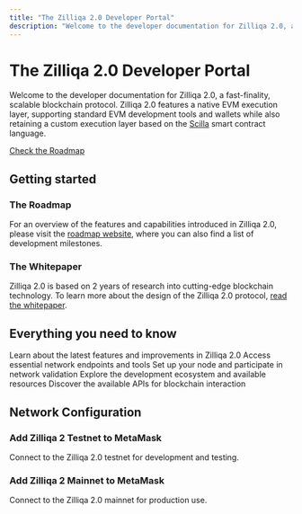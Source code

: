 ```yaml
---
title: "The Zilliqa 2.0 Developer Portal"
description: "Welcome to the developer documentation for Zilliqa 2.0, a fast-finality, scalable blockchain protocol"
---
```


# The Zilliqa 2.0 Developer Portal

Welcome to the developer documentation for Zilliqa 2.0, a fast-finality, scalable blockchain protocol. Zilliqa 2.0 features a native EVM execution layer, supporting standard EVM development tools and wallets while also retaining a custom execution layer based on the [Scilla](https://scilla.readthedocs.io/en/latest) smart contract language.

[Check the Roadmap](http://roadmap.zilliqa.com/)

## Getting started

### The Roadmap
For an overview of the features and capabilities introduced in Zilliqa 2.0, please visit the [roadmap website](https://roadmap.zilliqa.com/), where you can also find a list of development milestones.

### The Whitepaper
Zilliqa 2.0 is based on 2 years of research into cutting-edge blockchain technology. To learn more about the design of the Zilliqa 2.0 protocol, [read the whitepaper](https://drive.google.com/file/d/1XqSySl0w_OtxyxBZ0ahS06cqIv-vd10M/view).

## Everything you need to know

<CardGroup cols={2}>
  <Card title="What's new in Zilliqa 2.0" href="/getting-started/changes">
    Learn about the latest features and improvements in Zilliqa 2.0
  </Card>
  
  <Card title="URLs of RPC endpoint, faucet and block explorer" href="/getting-started/endpoints">
    Access essential network endpoints and tools
  </Card>
  
  <Card title="How to run a node and become a validator" href="/node-operations/nodes">
    Set up your node and participate in network validation
  </Card>
  
  <Card title="Development tools, SDKs, and Git repositories" href="/tools-and-sdks">
    Explore the development ecosystem and available resources
  </Card>
  
  <Card title="Supported APIs" href="/apis">
    Discover the available APIs for blockchain interaction
  </Card>
</CardGroup>

## Network Configuration

### Add Zilliqa 2 Testnet to MetaMask
Connect to the Zilliqa 2.0 testnet for development and testing.

### Add Zilliqa 2 Mainnet to MetaMask
Connect to the Zilliqa 2.0 mainnet for production use.